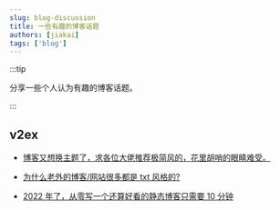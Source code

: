 ```yaml
---
slug: blog-discussion
title: 一些有趣的博客话题
authors: [jiakai]
tags: ['blog']
---
```




:::tip

分享一些个人认为有趣的博客话题。

:::


## v2ex

- [博客又想换主题了，求各位大佬推荐极简风的，花里胡哨的眼睛难受。](https://www.v2ex.com/t/921010)

- [为什么老外的博客/网站很多都是 txt 风格的?](https://v2ex.com/t/851940)

- [2022 年了，从零写一个还算好看的静态博客只需要 10 分钟](https://www.v2ex.com/t/846441)